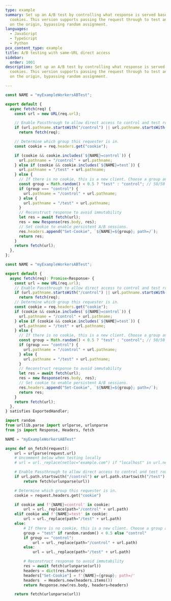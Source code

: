 ```yaml
---
type: example
summary: Set up an A/B test by controlling what response is served based on
  cookies. This version supports passing the request through to test and control
  on the origin, bypassing random assignment.
languages:
  - JavaScript
  - TypeScript
  - Python
pcx_content_type: example
title: A/B testing with same-URL direct access
sidebar:
  order: 1001
description: Set up an A/B test by controlling what response is served based on
  cookies. This version supports passing the request through to test and control
  on the origin, bypassing random assignment.

---
```



<Tabs> <TabItem label="JavaScript" icon="seti:javascript">

```js
const NAME = "myExampleWorkersABTest";

export default {
  async fetch(req) {
    const url = new URL(req.url);

    // Enable Passthrough to allow direct access to control and test routes.
    if (url.pathname.startsWith("/control") || url.pathname.startsWith("/test"))
      return fetch(req);

    // Determine which group this requester is in.
    const cookie = req.headers.get("cookie");

    if (cookie && cookie.includes(`${NAME}=control`)) {
      url.pathname = "/control" + url.pathname;
    } else if (cookie && cookie.includes(`${NAME}=test`)) {
      url.pathname = "/test" + url.pathname;
    } else {
      // If there is no cookie, this is a new client. Choose a group and set the cookie.
      const group = Math.random() < 0.5 ? "test" : "control"; // 50/50 split
      if (group === "control") {
        url.pathname = "/control" + url.pathname;
      } else {
        url.pathname = "/test" + url.pathname;
      }
      // Reconstruct response to avoid immutability
      let res = await fetch(url);
      res = new Response(res.body, res);
      // Set cookie to enable persistent A/B sessions.
      res.headers.append("Set-Cookie", `${NAME}=${group}; path=/`);
      return res;
    }
    return fetch(url);
  },
};
```

</TabItem> <TabItem label="TypeScript" icon="seti:typescript">

```ts
const NAME = "myExampleWorkersABTest";

export default {
  async fetch(req): Promise<Response> {
    const url = new URL(req.url);
    // Enable Passthrough to allow direct access to control and test routes.
    if (url.pathname.startsWith("/control") || url.pathname.startsWith("/test"))
      return fetch(req);
    // Determine which group this requester is in.
    const cookie = req.headers.get("cookie");
    if (cookie && cookie.includes(`${NAME}=control`)) {
      url.pathname = "/control" + url.pathname;
    } else if (cookie && cookie.includes(`${NAME}=test`)) {
      url.pathname = "/test" + url.pathname;
    } else {
      // If there is no cookie, this is a new client. Choose a group and set the cookie.
      const group = Math.random() < 0.5 ? "test" : "control"; // 50/50 split
      if (group === "control") {
        url.pathname = "/control" + url.pathname;
      } else {
        url.pathname = "/test" + url.pathname;
      }
      // Reconstruct response to avoid immutability
      let res = await fetch(url);
      res = new Response(res.body, res);
      // Set cookie to enable persistent A/B sessions.
      res.headers.append("Set-Cookie", `${NAME}=${group}; path=/`);
      return res;
    }
    return fetch(url);
  },
} satisfies ExportedHandler;
```

</TabItem> <TabItem label="Python" icon="seti:python">

```py
import random
from urllib.parse import urlparse, urlunparse
from js import Response, Headers, fetch

NAME = "myExampleWorkersABTest"

async def on_fetch(request):
    url = urlparse(request.url)
    # Uncomment below when testing locally
    # url = url._replace(netloc="example.com") if "localhost" in url.netloc else url

    # Enable Passthrough to allow direct access to control and test routes.
    if url.path.startswith("/control") or url.path.startswith("/test"):
        return fetch(urlunparse(url))

    # Determine which group this requester is in.
    cookie = request.headers.get("cookie")

    if cookie and f'{NAME}=control' in cookie:
        url = url._replace(path="/control" + url.path)
    elif cookie and f'{NAME}=test' in cookie:
        url = url._replace(path="/test" + url.path)
    else:
        # If there is no cookie, this is a new client. Choose a group and set the cookie.
        group = "test" if random.random() < 0.5 else "control"
        if group == "control":
            url = url._replace(path="/control" + url.path)
        else:
            url = url._replace(path="/test" + url.path)

        # Reconstruct response to avoid immutability
        res = await fetch(urlunparse(url))
        headers = dict(res.headers)
        headers["Set-Cookie"] = f'{NAME}={group}; path=/'
        headers  = Headers.new(headers.items())
        return Response.new(res.body, headers=headers)

    return fetch(urlunparse(url))
```

</TabItem> </Tabs>
